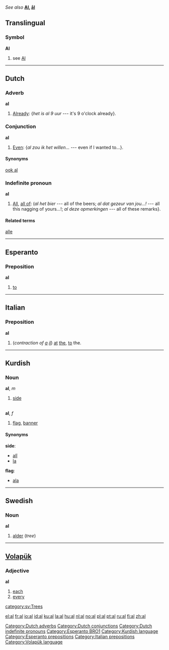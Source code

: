 ''See also'' '''[[Al]], [[ål]]'''

==Translingual==
===Symbol===
'''Al'''
# see [[Al]]

----



==Dutch==
===Adverb===
'''al'''
#[[already|Already]]: {''het is al 9 uur'' --- it's 9 o'clock already}.

===Conjunction===
'''al'''
#[[even|Even]]: {''al zou ik het willen...'' --- even if I wanted to...}.

====Synonyms====
[[ook al]]

===Indefinite pronoun===
'''al'''
#[[all|All]], [[all of]]: (''al het bier'' --- all of the beers; ''al dat gezeur van jou...!'' --- all this nagging of yours...!; ''al deze opmerkingen'' --- all of these remarks}.

====Related terms====
[[alle]]

[[Category:Dutch adverbs]]
[[Category:Dutch conjunctions]]
[[Category:Dutch indefinite pronouns]]

----

==Esperanto==
===Preposition===
'''al'''

#[[to]]
[[Category:Esperanto BRO1]]
----

==Italian==
===Preposition===
'''al'''

# (''contraction of [[a#Italian|a]] [[il#Italian|il]]'') [[at]] [[the]], [[to]] the.

----

==Kurdish==
===Noun===
'''al''', ''m''
# [[side]]
<p><br>
'''al''', ''f''
# [[flag]], [[banner]]


====Synonyms====
'''side''':
*[[alî#Kurdish|alî]]
*[[la#Kurdish|la]]


'''flag''':
*[[ala#Kurdish|ala]]


[[Category:Kurdish language]]
----

==Swedish==
{{sv-noun|gender=Common|al|alen|alar|alarna|als|alens|alars|alarnas}}
===Noun===
'''al'''

#[[alder]] (''tree'')


----
==[[Volapük]]==
===Adjective===
'''al'''

#[[each]]
#[[every]]

[[Category:Esperanto prepositions]]
[[Category:Italian prepositions]]
[[category:sv:Trees]]
[[Category:Volapük language]]

[[el:al]]
[[fr:al]]
[[io:al]]
[[id:al]]
[[ku:al]]
[[la:al]]
[[hu:al]]
[[nl:al]]
[[no:al]]
[[pl:al]]
[[pt:al]]
[[ru:al]]
[[fi:al]]
[[zh:al]]